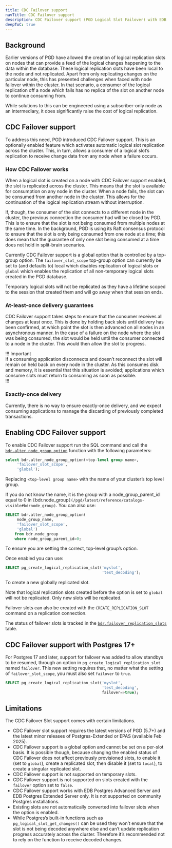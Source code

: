```yaml
---
title: CDC Failover support
navTitle: CDC Failover support
description: CDC Failover support (PGD Logical Slot Failover) with EDB Postgres Advanced Server and EDB Postgres Extended Server
deepToC: true
---
```


## Background

Earlier versions of PGD have allowed the creation of logical replication slots on nodes that can provide a feed of the logical changes happening to the data within the database. These logical replication slots have been local to the node and not replicated. Apart from only replicating changes on the particular node, this has presented challenges when faced with node failover within the cluster. In that scenario, a consumer of the logical replication off a node which fails has no replica of the slot on another node to continue consuming from.

While solutions to this can be engineered using a subscriber-only node as an intermediary, it does significantly raise the cost of logical replication.

## CDC Failover support

To address this need, PGD introduced CDC Failover support. This is an optionally enabled feature which activates automatic logical slot replication across the cluster. This, in turn, allows a consumer of a logical slot’s replication to receive change data from any node when a failure occurs.

### How CDC Failover works

When a logical slot is created on a node with CDC Failover support enabled, the slot is replicated across the cluster. This means that the slot is available for consumption on any node in the cluster. When a node fails, the slot can be consumed from another node in the cluster. This allows for the continuation of the logical replication stream without interruption.

If, though, the consumer of the slot connects to a different node in the cluster, the previous connection the consumer had will be closed by PGD. This is to ensure that the slot is not being consumed from multiple nodes at the same time. In the background, PGD is using its Raft consensus protocol to ensure that the slot is only being consumed from one node at a time; this does mean that the guarantee of only one slot being consumed at a time does not hold in split-brain scenarios.

Currently CDC Failover support is a global option that is controlled by a top-group option. The `failover_slot_scope` top-group option can currently be set to (and defaults to) local which disables replication of logical slots or `global` which enables the replication of all non-temporary logical slots created in the PGD database. 

Temporary logical slots will not be replicated as they have a lifetime scoped to the session that created them and will go away when that session ends.

### At-least-once delivery guarantees

CDC Failover support takes steps to ensure that the consumer receives all changes at least once. This is done by holding back slots until delivery has been confirmed, at which point the slot is then advanced on all nodes in an asynchronous manner. In the case of a failure on the node where the slot was being consumed, the slot would be held until the consumer connected to a node in the cluster. This would then allow the slot to progress.

!!! Important  
If a consuming application disconnects and doesn’t reconnect the slot will remain on held back on every node in the cluster. As this consumes disk and memory, it is essential that this situation is avoided; applications which consume slots must return to consuming as soon as possible.  
!!!  

### Exactly-once delivery

Currently, there is no way to ensure exactly-once delivery, and we expect consuming applications to manage the discarding of previously completed transactions. 

## Enabling CDC Failover support

To enable CDC Failover support run the SQL command and call the [`bdr.alter_node_group_option`](/pgd/latest/reference/nodes-management-interfaces#bdralter_node_group_option) function with the following parameters:

```sql
select bdr.alter_node_group_option(<top-level group name>,
     'failover_slot_scope',
     'global');

```

Replacing `<top-level group name>` with the name of your cluster’s top level group.

If you do not know the name, it is the group with a node_group_parent_id equal to 0 in `[`bdr.node_group`](/pgd/latest/reference/catalogs-visible#bdrnode_group)`. You can also use:

```sql
SELECT bdr.alter_node_group_option(
     node_group_name,
     'failover_slot_scope',
     'global')
    from bdr.node_group	
    where node_group_parent_id=0;
```

To ensure you are setting the correct, top-level group’s option.

Once enabled you can use:

```sql
SELECT pg_create_logical_replication_slot('myslot',
                                          'test_decoding');
```

To create a new globally replicated slot.

Note that logical replication slots created before the option is set to `global` will not be replicated. Only new slots will be replicated.

Failover slots can also be created with the `CREATE_REPLICATION_SLOT` command on a replication connection.

The status of failover slots is tracked in the [`bdr.failover_replication_slots`](/pgd/latest/reference/catalogs-visible#bdrfailover_replication_slots) table.

## CDC Failover support with Postgres 17+

For Postgres 17 and later, support for failover was added to allow standbys to be resumed, through an option in `pg_create_logical_replication_slot` named `failover`. This new setting requires that, no matter what the setting of `failover_slot_scope`, you must also set `failover` to `true`.

```sql
SELECT pg_create_logical_replication_slot('myslot',
                                          'test_decoding',
                                          failover=>true);
```

## Limitations

The CDC Failover Slot support comes with certain limitations. 

* CDC Failover slot support requires the latest versions of PGD (5.7+) and the latest minor releases of Postgres-Extended or EPAS (available Feb 2025\).
* CDC Failover support is a global option and cannot be set on a per-slot basis. It is possible though, because changing the enabled status of CDC Failover does not affect previously provisioned slots, to enable it (set to `global`), create a replicated slot, then disable it (set to `local`), to create a singular replicated slot.
* CDC Failover support is not supported on temporary slots.
* CDC Failover support is not supported on slots created with the `failover` option set to `false`.
* CDC Failover support works with EDB Postgres Advanced Server and EDB Postgres Extended Server only. It is not supported on community Postgres installations.  
* Existing slots are not automatically converted into failover slots when the option is enabled.  
* While Postgres’s built-in functions such as `pg_logical_slot_get_changes()` can be used they won’t ensure that the slot is not being decoded anywhere else and can’t update replication progress accurately across the cluster. Therefore it’s recommended not to rely on the function to receive decoded changes.

